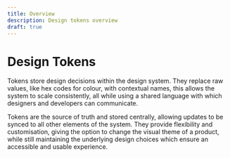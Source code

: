 ```yaml
---
title: Overview
description: Design tokens overview
draft: true
---
```


# Design Tokens

Tokens store design decisions within the design system. They replace raw values, like hex codes for colour, with contextual names, this allows the system to scale consistently, all while using a shared language with which designers and developers can communicate.

Tokens are the source of truth and stored centrally, allowing updates to be synced to all other elements of the system. They provide flexibility and customisation, giving the option to change the visual theme of a product, while still maintaining the underlying design choices which ensure an accessible and usable experience.
